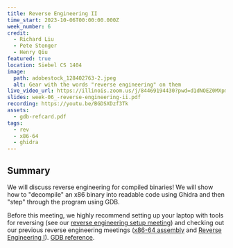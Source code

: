 ```yaml
---
title: Reverse Engineering II
time_start: 2023-10-06T00:00:00.000Z
week_number: 6
credit:
  - Richard Liu
  - Pete Stenger
  - Henry Qiu
featured: true
location: Siebel CS 1404
image:
  path: adobestock_128402763-2.jpeg
  alt: Gear with the words "reverse engineering" on them
live_video_url: https://illinois.zoom.us/j/84469194430?pwd=d1dNOEZ0MXpmOEZwS3lOTzZQOStXdz09
slides: week-06_-reverse-engineering-ii.pdf
recording: https://youtu.be/BGDSXDzf3Tk
assets:
  - gdb-refcard.pdf
tags:
  - rev
  - x86-64
  - ghidra
---
```

## Summary

We will discuss reverse engineering for compiled binaries! We will show how to "decompile" an x86 binary into readable code using Ghidra and then "step" through the program using GDB.

Before this meeting, we highly recommend setting up your laptop with tools for reversing (see our [reverse engineering setup meeting](https://sigpwny.com/meetings/fa2023/2023-09-17/)) and checking out our previous reverse engineering meetings ([x86-64 assembly](https://sigpwny.com/meetings/fa2023/2023-10-01/) and [Reverse Engineering I](https://sigpwny.com/meetings/fa2023/2023-09-21/)). [GDB reference](./gdb-refcard.pdf).